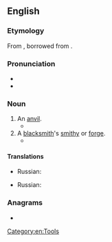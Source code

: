 ==English==

===Etymology===
From {{inh|en|enm|stethi}}, borrowed from {{der|en|non|steði}}.

===Pronunciation===
* {{IPA|en|/ˈstɪði/}}
* {{audio|en|LL-Q1860 (eng)-Vealhurl-stithy.wav|Audio (UK)}}

===Noun===
{{en-noun}}

# An [[anvil]].
#* {{RQ:Scott Tales of the Crusaders|passage=how to forge his sword upon the '''stithy''', as well as how to use it in battle}}
# A [[blacksmith]]'s [[smithy]] or [[forge]].
#* {{RQ:Shakespeare Hamlet|III|ii|passage=As foul as Vulcan's '''stithy'''.}}

====Translations====
{{trans-top|an anvil}}
* Russian: {{t+|ru|накова́льня|f}}
{{trans-mid}}
{{trans-bottom}}

{{trans-top|smithy or forge}}
* Russian: {{t+|ru|ку́зница|f}}
{{trans-mid}}
{{trans-bottom}}

===Anagrams===
* {{anagrams|en|a=histty|shitty}}

[[Category:en:Tools]]